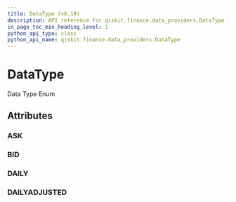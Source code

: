 ```yaml
---
title: DataType (v0.19)
description: API reference for qiskit.finance.data_providers.DataType in qiskit v0.19
in_page_toc_min_heading_level: 1
python_api_type: class
python_api_name: qiskit.finance.data_providers.DataType
---
```


# DataType

<Class id="qiskit.finance.data_providers.DataType" isDedicatedPage={true} github="https://github.com/qiskit-community/qiskit-aqua/tree/stable/0.7/qiskit/finance/data_providers/_base_data_provider.py" signature="DataType(value)" modifiers="class">
  Data Type Enum

  ## Attributes

  <span id="datatype-ask" />

  ### ASK

  <Attribute id="qiskit.finance.data_providers.DataType.ASK" attributeValue="'Ask'" />

  <span id="datatype-bid" />

  ### BID

  <Attribute id="qiskit.finance.data_providers.DataType.BID" attributeValue="'Bid'" />

  <span id="datatype-daily" />

  ### DAILY

  <Attribute id="qiskit.finance.data_providers.DataType.DAILY" attributeValue="'Daily'" />

  <span id="datatype-dailyadjusted" />

  ### DAILYADJUSTED

  <Attribute id="qiskit.finance.data_providers.DataType.DAILYADJUSTED" attributeValue="'Daily (adj)'" />
</Class>

